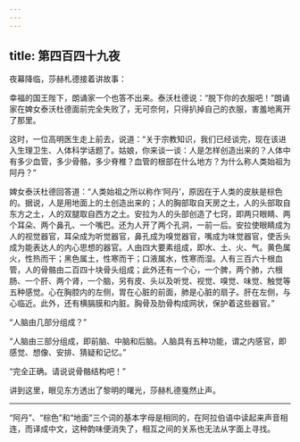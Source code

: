 ```yaml
---
---
---
```

title: 第四百四十九夜
---






夜幕降临，莎赫札德接着讲故事：





幸福的国王陛下，朗诵家一个也答不出来。泰沃杜德说：“脱下你的衣服吧！”朗诵家在婢女泰沃杜德面前完全失败了，无可奈何，只得扒掉自己的衣服，害羞地离开了那里。

这时，一位高明医生走上前去，说道：“关于宗教知识，我们已经谈完，现在该进入生理卫生、人体科学话题了。姑娘，你来谈一谈：人是怎样创造出来的？人体中有多少血管，多少骨骼，多少脊椎？血管的根部在什么地方？为什么称人类始祖为阿丹？”

婢女泰沃杜德回答道：“人类始祖之所以称作‘阿丹’，原因在于人类的皮肤是棕色的。据说，人是用地面上的土创造出来的；人的胸部取自天房之土，人的头部取自东方之土，人的双腿取自西方之土。安拉为人的头部创造了七窍，即两只眼睛、两个耳朵、两个鼻孔、一个嘴巴。还为人开了两个孔洞，一前一后。安拉使眼睛成为人的视觉器官，耳朵成为听觉器官，鼻孔成为嗅觉器官，嘴成为味觉器官，使舌头成为能表达人的内心思想的器官。人由四大要素组成，即水、土、火、气。黄色属火，性热而干；黑色属土，性寒而干；口液属水，性寒而湿。人有三百六十根血管，人的骨骼由二百四十块骨头组成；此外还有一个心，一个脾，两个肺，六根肠、一个肝、两个肾，一个脑，另有皮、头以及听觉、视觉、嗅觉、味觉、触觉等五种感觉。心在胸腔内的左侧，胃在心脏的前面，肺是心脏的扇子。肝在左侧，与心临近。此外，还有横膈膜和内脏。胸骨及肋骨构成网状，保护着这些器官。”

“人脑由几部分组成？”

“人脑由三部分组成，即前脑、中脑和后脑。人脑具有五种功能，谓之内感官，即感觉、想像、安排、猜疑和记忆。”

“完全正确。请说说骨骼结构吧！”





讲到这里，眼见东方透出了黎明的曙光，莎赫札德戛然止声。



***





“阿丹”、“棕色”和“地面”三个词的基本字母是相同的，在阿拉伯语中读起来声音相连，而译成中文，这种韵味便消失了，相互之间的关系也无法从字面上寻找。​​​